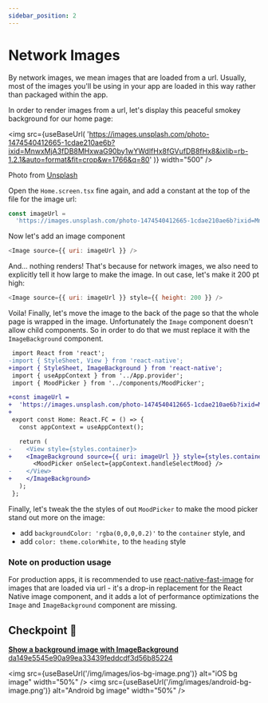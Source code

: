 ```yaml
---
sidebar_position: 2
---
```



# Network Images

By network images, we mean images that are loaded from a url. Usually, most of the images you'll be using in your app are loaded in this way rather than packaged within the app.

In order to render images from a url, let's display this peaceful smokey background for our home page:

<img
  src={useBaseUrl(
    'https://images.unsplash.com/photo-1474540412665-1cdae210ae6b?ixid=MnwxMjA3fDB8MHxwaG90by1wYWdlfHx8fGVufDB8fHx8&ixlib=rb-1.2.1&auto=format&fit=crop&w=1766&q=80'
  )}
  width="500"
/>

Photo from [Unsplash](https://unsplash.com/photos/n7a2OJDSZns)

Open the `Home.screen.tsx` fine again, and add a constant at the top of the file for the image url:

```js
const imageUrl =
  'https://images.unsplash.com/photo-1474540412665-1cdae210ae6b?ixid=MnwxMjA3fDB8MHxwaG90by1wYWdlfHx8fGVufDB8fHx8&ixlib=rb-1.2.1&auto=format&fit=crop&w=1766&q=80';
```

Now let's add an image component

```js
<Image source={{ uri: imageUrl }} />
```

And... nothing renders! That's because for network images, we also need to explicitly tell it how large to make the image. In out case, let's make it 200 pt high:

```js
<Image source={{ uri: imageUrl }} style={{ height: 200 }} />
```

Voila! Finally, let's move the image to the back of the page so that the whole page is wrapped in the image. Unfortunately the `Image` component doesn't allow child components. So in order to do that we must replace it with the `ImageBackground` component.

```diff title="src/screens/Home.screen.tsx"
 import React from 'react';
-import { StyleSheet, View } from 'react-native';
+import { StyleSheet, ImageBackground } from 'react-native';
 import { useAppContext } from '../App.provider';
 import { MoodPicker } from '../components/MoodPicker';

+const imageUrl =
+  'https://images.unsplash.com/photo-1474540412665-1cdae210ae6b?ixid=MnwxMjA3fDB8MHxwaG90by1wYWdlfHx8fGVufDB8fHx8&ixlib=rb-1.2.1&auto=format&fit=crop&w=1766&q=80';
+
 export const Home: React.FC = () => {
   const appContext = useAppContext();

   return (
-    <View style={styles.container}>
+    <ImageBackground source={{ uri: imageUrl }} style={styles.container}>
       <MoodPicker onSelect={appContext.handleSelectMood} />
-    </View>
+    </ImageBackground>
   );
 };
```

Finally, let's tweak the the styles of out `MoodPicker` to make the mood picker stand out more on the image:

- add `backgroundColor: 'rgba(0,0,0,0.2)'` to the `container` style, and
- add `color: theme.colorWhite,` to the `heading` style

### Note on production usage

For production apps, it is recommended to use [react-native-fast-image](https://github.com/DylanVann/react-native-fast-image) for images that are loaded via url - it's a drop-in replacement for the React Native image component, and it adds a lot of performance optimizations the `Image` and `ImageBackground` component are missing.

## Checkpoint 🔗

[**Show a background image with ImageBackground** da149e5545e90a99ea33439feddcdf3d56b85224](https://github.com/kadikraman/MoodTracker/commit/da149e5545e90a99ea33439feddcdf3d56b85224)

<img
  src={useBaseUrl('/img/images/ios-bg-image.png')}
  alt="iOS bg image"
  width="50%"
/>
<img
  src={useBaseUrl('/img/images/android-bg-image.png')}
  alt="Android bg image"
  width="50%"
/>
